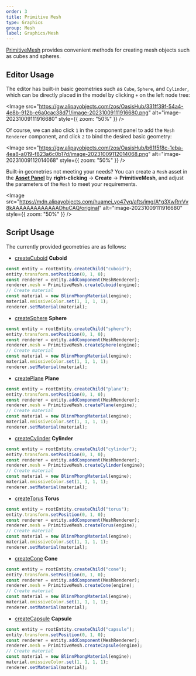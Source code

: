 ```yaml
---
order: 3
title: Primitive Mesh
type: Graphics
group: Mesh
label: Graphics/Mesh
---
```


[PrimitiveMesh](/apis/core/#PrimitiveMesh) provides convenient methods for creating mesh objects such as cubes and spheres.

## Editor Usage

The editor has built-in basic geometries such as `Cube`, `Sphere`, and `Cylinder`, which can be directly placed in the model by clicking `+` on the left node tree:

<Image src="https://gw.alipayobjects.com/zos/OasisHub/331ff39f-54a4-4e8b-912b-e6a0cac38d71/image-20231009111916680.png" alt="image-20231009111916680" style={{ zoom: "50%" }} />

Of course, we can also click `1` in the component panel to add the `Mesh Renderer` component, and click `2` to bind the desired basic geometry:

<Image src="https://gw.alipayobjects.com/zos/OasisHub/b61f5f8c-1eba-4ea8-a019-f823a6c0b17d/image-20231009112014068.png" alt="image-20231009112014068" style={{ zoom: "50%" }} />

Built-in geometries not meeting your needs? You can create a `Mesh` asset in the **[Asset Panel](/en/docs/assets/interface)** by **right-clicking** → **Create** → **PrimitiveMesh**, and adjust the parameters of the `Mesh` to meet your requirements.

<Image src="https://mdn.alipayobjects.com/huamei_yo47yq/afts/img/A*g3XwRrrVv8kAAAAAAAAAAAAADhuCAQ/original" alt="image-20231009111916680" style={{ zoom: "50%" }} />

## Script Usage

<Playground href="/embed/primitive-mesh" />

The currently provided geometries are as follows:

- [createCuboid](/apis/core/#PrimitiveMesh-createCuboid) **Cuboid**

```typescript
const entity = rootEntity.createChild("cuboid");
entity.transform.setPosition(0, 1, 0);
const renderer = entity.addComponent(MeshRenderer);
renderer.mesh = PrimitiveMesh.createCuboid(engine);
// Create material
const material = new BlinnPhongMaterial(engine);
material.emissiveColor.set(1, 1, 1, 1);
renderer.setMaterial(material);
```

- [createSphere](/apis/core/#PrimitiveMesh-createSphere) **Sphere**

```typescript
const entity = rootEntity.createChild("sphere");
entity.transform.setPosition(0, 1, 0);
const renderer = entity.addComponent(MeshRenderer);
renderer.mesh = PrimitiveMesh.createSphere(engine);
// Create material
const material = new BlinnPhongMaterial(engine);
material.emissiveColor.set(1, 1, 1, 1);
renderer.setMaterial(material);
```

- [createPlane](/apis/core/#PrimitiveMesh-createPlane) **Plane**

```typescript
const entity = rootEntity.createChild("plane");
entity.transform.setPosition(0, 1, 0);
const renderer = entity.addComponent(MeshRenderer);
renderer.mesh = PrimitiveMesh.createPlane(engine);
// Create material
const material = new BlinnPhongMaterial(engine);
material.emissiveColor.set(1, 1, 1, 1);
renderer.setMaterial(material);
```

- [createCylinder](/apis/core/#PrimitiveMesh-createCylinder) **Cylinder**

```typescript
const entity = rootEntity.createChild("cylinder");
entity.transform.setPosition(0, 1, 0);
const renderer = entity.addComponent(MeshRenderer);
renderer.mesh = PrimitiveMesh.createCylinder(engine);
// Create material
const material = new BlinnPhongMaterial(engine);
material.emissiveColor.set(1, 1, 1, 1);
renderer.setMaterial(material);
```

- [createTorus](/apis/core/#PrimitiveMesh-createTorus) **Torus**

```typescript
const entity = rootEntity.createChild("torus");
entity.transform.setPosition(0, 1, 0);
const renderer = entity.addComponent(MeshRenderer);
renderer.mesh = PrimitiveMesh.createTorus(engine);
// Create material
const material = new BlinnPhongMaterial(engine);
material.emissiveColor.set(1, 1, 1, 1);
renderer.setMaterial(material);
```

- [createCone](/apis/core/#PrimitiveMesh-createCone) **Cone**

```typescript
const entity = rootEntity.createChild("cone");
entity.transform.setPosition(0, 1, 0);
const renderer = entity.addComponent(MeshRenderer);
renderer.mesh = PrimitiveMesh.createCone(engine);
// Create material
const material = new BlinnPhongMaterial(engine);
material.emissiveColor.set(1, 1, 1, 1);
renderer.setMaterial(material);
```

- [createCapsule](/apis/core/#PrimitiveMesh-createCapsule) **Capsule**

```typescript
const entity = rootEntity.createChild("capsule");
entity.transform.setPosition(0, 1, 0);
const renderer = entity.addComponent(MeshRenderer);
renderer.mesh = PrimitiveMesh.createCapsule(engine);
// Create material
const material = new BlinnPhongMaterial(engine);
material.emissiveColor.set(1, 1, 1, 1);
renderer.setMaterial(material);
```
